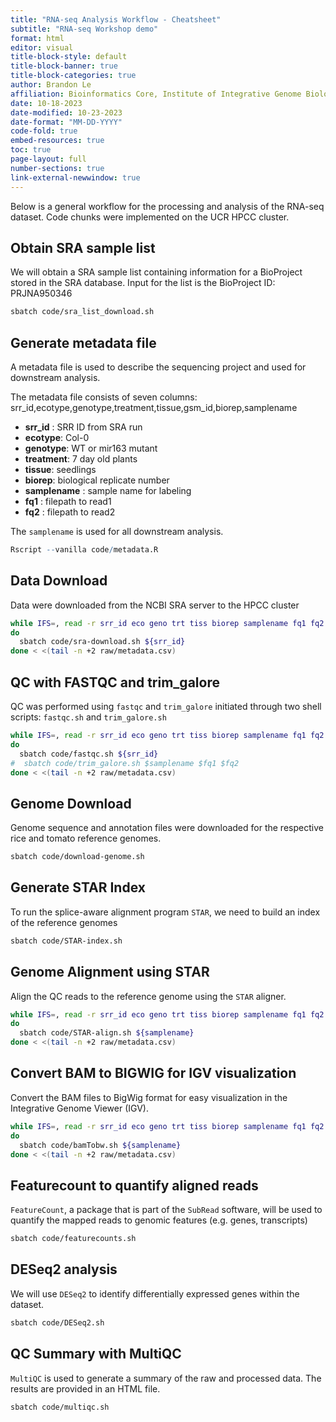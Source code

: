 ```yaml
---
title: "RNA-seq Analysis Workflow - Cheatsheet"
subtitle: "RNA-seq Workshop demo"
format: html
editor: visual
title-block-style: default
title-block-banner: true
title-block-categories: true
author: Brandon Le
affiliation: Bioinformatics Core, Institute of Integrative Genome Biology
date: 10-18-2023
date-modified: 10-23-2023
date-format: "MM-DD-YYYY"
code-fold: true
embed-resources: true
toc: true
page-layout: full
number-sections: true
link-external-newwindow: true
---
```


Below is a general workflow for the processing and analysis of the RNA-seq dataset. Code chunks were implemented on the UCR HPCC cluster.

## Obtain SRA sample list
We will obtain a SRA sample list containing information for a BioProject stored in the SRA database. Input for the list is the BioProject ID: PRJNA950346

```sh
sbatch code/sra_list_download.sh
```

## Generate metadata file
A metadata file is used to describe the sequencing project and used for downstream analysis. 

The metadata file consists of seven columns:
srr_id,ecotype,genotype,treatment,tissue,gsm_id,biorep,samplename
  
-   **srr_id** : SRR ID from SRA run
-   **ecotype**: Col-0
-   **genotype**: WT or mir163 mutant
-   **treatment**: 7 day old plants
-   **tissue**: seedlings
-   **biorep**: biological replicate number
-   **samplename** : sample name for labeling
-   **fq1** : filepath to read1
-   **fq2** : filepath to read2

The `samplename` is used for all downstream analysis.

```r
Rscript --vanilla code/metadata.R
```

## Data Download

Data were downloaded from the NCBI SRA server to the HPCC cluster

```sh
while IFS=, read -r srr_id eco geno trt tiss biorep samplename fq1 fq2
do
  sbatch code/sra-download.sh ${srr_id}
done < <(tail -n +2 raw/metadata.csv)
```

## QC with FASTQC and trim_galore

QC was performed using `fastqc` and `trim_galore` initiated through two shell scripts: `fastqc.sh` and `trim_galore.sh`

```sh
while IFS=, read -r srr_id eco geno trt tiss biorep samplename fq1 fq2
do
  sbatch code/fastqc.sh ${srr_id}
#  sbatch code/trim_galore.sh $samplename $fq1 $fq2
done < <(tail -n +2 raw/metadata.csv)
```

## Genome Download

Genome sequence and annotation files were downloaded for the respective rice and tomato reference genomes.

```sh
sbatch code/download-genome.sh
```

## Generate STAR Index

To run the splice-aware alignment program `STAR`, we need to build an index of the reference genomes

```sh
sbatch code/STAR-index.sh
```

## Genome Alignment using STAR

Align the QC reads to the reference genome using the `STAR` aligner.

```sh
while IFS=, read -r srr_id eco geno trt tiss biorep samplename fq1 fq2
do
  sbatch code/STAR-align.sh ${samplename}
done < <(tail -n +2 raw/metadata.csv)
```

## Convert BAM to BIGWIG for IGV visualization

Convert the BAM files to BigWig format for easy visualization in the Integrative Genome Viewer (IGV).

```sh
while IFS=, read -r srr_id eco geno trt tiss biorep samplename fq1 fq2
do
  sbatch code/bamTobw.sh ${samplename}
done < <(tail -n +2 raw/metadata.csv)
```

## Featurecount to quantify aligned reads

`FeatureCount`, a package that is part of the `SubRead` software, will be used to quantify the mapped reads to genomic features (e.g. genes, transcripts)

```sh
sbatch code/featurecounts.sh
```
## DESeq2 analysis

We will use `DESeq2` to identify differentially expressed genes within the dataset. 

```sh
sbatch code/DESeq2.sh
```

## QC Summary with MultiQC

`MultiQC` is used to generate a summary of the raw and processed data. The results are provided in an HTML file.

```sh
sbatch code/multiqc.sh
```
